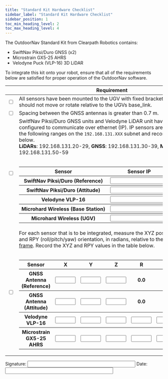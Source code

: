 ```yaml
---
title: "Standard Kit Hardware Checklist"
sidebar_label: "Standard Kit Hardware Checklist"
sidebar_position: 1
toc_min_heading_level: 2
toc_max_heading_level: 4
---
```


The OutdoorNav Standard Kit from Clearpath Robotics contains:

- SwiftNav Piksi/Duro GNSS (x2)
- Microstrain GX5-25 AHRS
- Velodyne Puck (VLP-16) 3D LiDAR

To integrate this kit onto your robot, ensure that all of the requirements below are satisfied for proper operation of the OutdoorNav software.

|                          | Requirement                                                                                                                                                                                                                                                                                                                                                                                                                                                                                                                                                                                                                                                                                                                                                                                                                                                                                                                                                                                                                                                                                                                                                                                                                                                                                                                                                           |
| ------------------------ | --------------------------------------------------------------------------------------------------------------------------------------------------------------------------------------------------------------------------------------------------------------------------------------------------------------------------------------------------------------------------------------------------------------------------------------------------------------------------------------------------------------------------------------------------------------------------------------------------------------------------------------------------------------------------------------------------------------------------------------------------------------------------------------------------------------------------------------------------------------------------------------------------------------------------------------------------------------------------------------------------------------------------------------------------------------------------------------------------------------------------------------------------------------------------------------------------------------------------------------------------------------------------------------------------------------------------------------------------------------------- |
| <input type="checkbox"/> | All sensors have been mounted to the UGV with fixed brackets. Ie. the sensor should not move or rotate relative to the UGVs base_link.                                                                                                                                                                                                                                                                                                                                                                                                                                                                                                                                                                                                                                                                                                                                                                                                                                                                                                                                                                                                                                                                                                                                                                                                                                |
| <input type="checkbox"/> | Spacing between the GNSS antennas is greater than 0.7 m.                                                                                                                                                                                                                                                                                                                                                                                                                                                                                                                                                                                                                                                                                                                                                                                                                                                                                                                                                                                                                                                                                                                                                                                                                                                                                                              |
| <input type="checkbox"/> | SwitfNav Piksi/Duro GNSS units and Velodyne LiDAR unit have been configured to communicate over ethernet (IP). IP sensors are assigned within the following ranges on the `192.168.131.XXX` subnet and recorded in the table below.<br/>**LiDARs**: 192.168.131.20-29, **GNSS**: 192.168.131.30-39, **Microhard**: 192.168.131.50-59<br/><br/><table><tr><th>Sensor</th><th>Sensor IP</th></tr><tr><th>SwiftNav Piksi/Duro (Reference)</th><th><input type="text" size="20" /></th></tr><tr><th>SwiftNav Piksi/Duro (Attitude)</th><th><input type="text" size="20" /></th></tr><tr><th>Velodyne VLP-16</th><th><input type="text" size="20" /></th></tr><tr><th>Microhard Wireless (Base Station)</th><th><input type="text" size="20" /></th></tr><tr><th>Microhard Wireless (UGV)</th><th><input type="text" size="20" /></th></tr></table>                                                                                                                                                                                                                                                                                                                                                                                                                                                                                                                        |
| <input type="checkbox"/> | For each sensor that is to be integrated, measure the XYZ position, in metres, and RPY (roll/pitch/yaw) orientation, in radians, relative to the robot's [base_link frame](hardware_integration_requirements.mdx#base-link-frame). Record the XYZ and RPY values in the table below.<br/><br/><table><tr><th>Sensor</th><th>X</th><th>Y</th><th>Z</th><th>R</th><th>P</th><th>Y</th></tr><tr><th>GNSS Antenna (Reference)</th><th><input type="text" size="5" /></th><th><input type="text" size="5" /></th><th><input type="text" size="5" /></th><th>0.0</th><th>0.0</th><th>0.0</th></tr><tr><th>GNSS Antenna (Attitude)</th><th><input type="text" size="5" /></th><th><input type="text" size="5" /></th><th><input type="text" size="5" /></th><th>0.0</th><th>0.0</th><th>0.0</th></tr><tr><th>Velodyne VLP-16</th><th><input type="text" size="5" /></th><th><input type="text" size="5" /></th><th><input type="text" size="5" /></th><th><input type="text" size="5" /></th><th><input type="text" size="5" /></th><th><input type="text" size="5" /></th></tr><tr><th>Microstrain GX5­-25 AHRS</th><th><input type="text" size="5" /></th><th><input type="text" size="5" /></th><th><input type="text" size="5" /></th><th><input type="text" size="5" /></th><th><input type="text" size="5" /></th><th><input type="text" size="5" /></th></tr></table> |

Signature: <input type="text" size="40" /> Date: <input type="text" size="40" />
